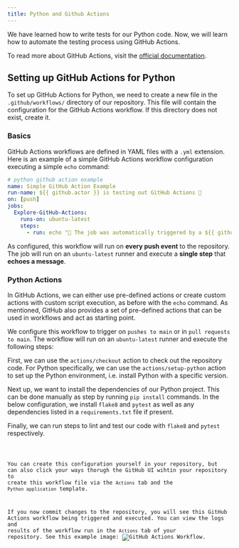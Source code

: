 ```yaml
---
title: Python and Github Actions
---
```




We have learned how to write tests for our Python code. Now, we will learn how to automate the testing process using GitHub Actions.

To read more about GitHub Actions, visit the [official documentation](https://docs.github.com/en/actions).

## Setting up GitHub Actions for Python

To set up GitHub Actions for Python, we need to create a new file in the `.github/workflows/` directory of our repository. This file will contain the configuration for the GitHub Actions workflow. If this directory does not exist, create it.

### Basics

GitHub Actions workflows are defined in YAML files with a `.yml` extension.
Here is an example of a simple GitHub Actions workflow configuration executing a simple `echo` command:

```yaml title=.github/workflows/simple-example.yml
# python github action example
name: Simple GitHub Action Example
run-name: ${{ github.actor }} is testing out GitHub Actions 🚀
on: [push]
jobs:
  Explore-GitHub-Actions:
    runs-on: ubuntu-latest
    steps:
      - run: echo "🎉 The job was automatically triggered by a ${{ github.event_name }} event."
```

As configured, this workflow will run on **every push event** to the repository. The job will run on an `ubuntu-latest` runner and execute a **single step** that **echoes a message**.

### Python Actions

In GitHub Actions, we can either use pre-defined actions or create custom actions with custom script execution, as before with the `echo` command.
As mentioned, GitHub also provides a set of pre-defined actions that can be used in workflows and act as starting point.

We configure this workflow to trigger on `pushes to main` or in `pull requests to main`. The workflow will run on an `ubuntu-latest` runner and execute the following steps:

First, we can use the `actions/checkout` action to check out the repository code.
For Python specifically, we can use the `actions/setup-python` action to set up the Python environment, i.e. install Python with a specific version.

Next up, we want to install the dependencies of our Python project. This can be done manually as step by running `pip install` commands. In the below configuration, we install `flake8` and `pytest` as well as any dependencies listed in a `requirements.txt` file if present.

Finally, we can run steps to lint and test our code with `flake8` and `pytest` respectively.


<Code code={exampleCode} lang="yml" title=".github/workflows/python-app.yml" />

You can create this configuration yourself in your repository, but can also click your ways thorugh the GitHub UI wihtin your repository to create this workflow file via the `Actions` tab and the `Python application` template.

If you now commit changes to the repository, you will see this GitHub Actions workflow being triggered and executed. You can view the logs and results of the workflow run in the `Actions` tab of your repository. See this example image: ![GitHub Actions Workflow](../../../../assets/github-actions-workflow.png).